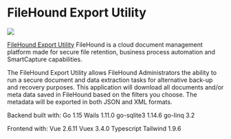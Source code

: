 # FileHound Export Utility

<p style={{"text-align": "center"}}>
    <img src="/img/showcase/filehound.jpg"></img><br/>
</p>


[FileHound Export Utility](https://www.filehound.co.uk/) FileHound is a cloud document management platform made for secure file retention, business process automation and SmartCapture capabilities.

The FileHound Export Utility allows FileHound Administrators the ability to run a secure document and data extraction tasks for alternative back-up and recovery purposes. This application will download all documents and/or meta data saved in FileHound based on the filters you choose. The metadata will be exported in both JSON and XML formats.

Backend built with:
Go 1.15
Wails 1.11.0
go-sqlite3 1.14.6
go-linq 3.2

Frontend with:
Vue 2.6.11
Vuex 3.4.0
Typescript
Tailwind 1.9.6
